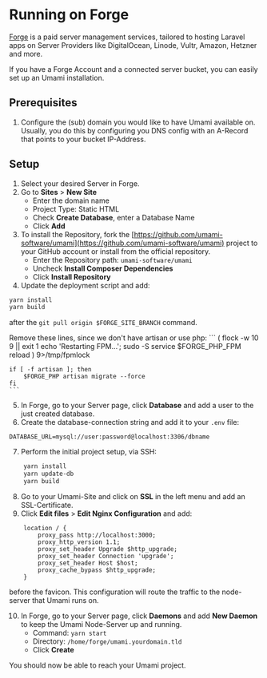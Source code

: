 # Running on Forge

[Forge](https://forge.laravel.com/) is a paid server management services, tailored to hosting Laravel apps on Server Providers like DigitalOcean,
Linode, Vultr, Amazon, Hetzner and more.

If you have a Forge Account and a connected server bucket, you can easily set up an Umami installation.

## Prerequisites

1. Configure the (sub) domain you would like to have Umami available on. Usually, you do this by configuring you DNS config with an A-Record that points to your bucket IP-Address.

## Setup

1. Select your desired  Server in Forge.
2. Go to **Sites** > **New Site**
    - Enter the domain name
    - Project Type: Static HTML
    - Check **Create Database**, enter a Database Name
    - Click **Add**
3. To install the Repository, fork the [https://github.com/umami-software/umami](https://github.com/umami-software/umami) project to your GitHub account or install from the official repository.
    - Enter the Repository path: `umami-software/umami`
    - Uncheck **Install Composer Dependencies**
    - Click **Install Repository**
4. Update the deployment script and add:
```sh
yarn install
yarn build
```
after the `git pull origin $FORGE_SITE_BRANCH` command.

Remove these lines, since we don't have artisan or use php:
    ```
    ( flock -w 10 9 || exit 1
        echo 'Restarting FPM...'; sudo -S service $FORGE_PHP_FPM reload ) 9>/tmp/fpmlock

    if [ -f artisan ]; then
        $FORGE_PHP artisan migrate --force
    fi
    ```
5. In Forge, go to your Server page, click **Database** and add a user to the just created database.
6. Create the database-connection string and add it to your `.env` file:
```
DATABASE_URL=mysql://user:password@localhost:3306/dbname
```
7. Perform the initial project setup, via SSH:
```sh
    yarn install
    yarn update-db
    yarn build
```
8. Go to your Umami-Site and click on **SSL** in the left menu and add an SSL-Certificate.
9. Click **Edit files** > **Edit Nginx Configuration** and add:
```
    location / {
        proxy_pass http://localhost:3000;
        proxy_http_version 1.1;
        proxy_set_header Upgrade $http_upgrade;
        proxy_set_header Connection 'upgrade';
        proxy_set_header Host $host;
        proxy_cache_bypass $http_upgrade;
    }
```
before the favicon.
This configuration will route the traffic to the node-server that Umami runs on.

10. In Forge, go to your Server page, click **Daemons** and add **New Daemon** to keep the Umami Node-Server up and running.
    - Command: `yarn start`
    - Directory: `/home/forge/umami.yourdomain.tld`
    - Click **Create**

You should now be able to reach your Umami project.
